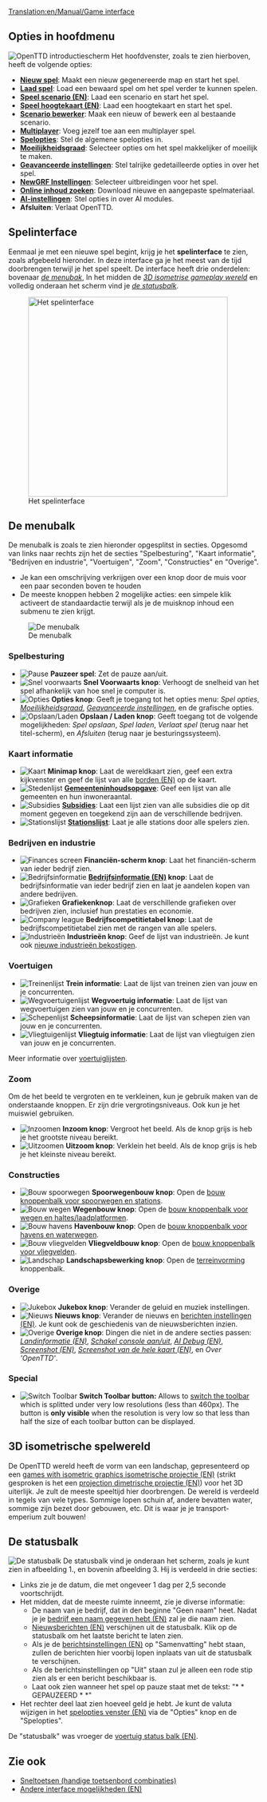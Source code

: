[[Translation:en/Manual/Game interface]]
{{nl/Manual/Inhoudsopgave}}
==Opties in hoofdmenu==
[[File:nl/Manual/Intro venster.png|frame|center|OpenTTD introductiescherm]]
Het hoofdvenster, zoals te zien hierboven, heeft de volgende opties:
* '''[[nl/Manual/Nieuw spel|Nieuw spel]]''': Maakt een nieuw gegenereerde map en start het spel.
* '''[[nl/Archive/Manual/Savegame|Laad spel]]''': Load een bewaard spel om het spel verder te kunnen spelen.
* '''[[en/Archive/Manual/Scenario|Speel scenario (EN)]]''': Laad een scenario en start het spel.
* '''[[en/Manual/Heightmap|Speel hoogtekaart (EN)]]''': Laad een hoogtekaart en start het spel.
* '''[[nl/Manual/Scenario bewerker|Scenario bewerker]]''': Maak een nieuw of bewerk een al bestaande scenario.
* '''[[nl/Manual/Multiplayer|Multiplayer]]''': Voeg jezelf toe aan een multiplayer spel.
* '''[[nl/Manual/Spelopties|Spelopties]]''': Stel de algemene spelopties in.
* '''[[nl/Archive/Manual/Settings/Moeilijkheidsgraad|Moeilijkheidsgraad]]''': Selecteer opties om het spel makkelijker of moeilijk te maken.
* '''[[nl/Archive/Manual/Settings/Geavanceerde instellingen|Geavanceerde instellingen]]''': Stel talrijke gedetailleerde opties in over het spel.
* '''[[nl/Manual/NewGRF|NewGRF Instellingen]]''': Selecteer uitbreidingen voor het spel.
* '''[[nl/Manual/Online content|Online inhoud zoeken]]''': Download nieuwe en aangepaste spelmateriaal.
* '''[[nl/Manual/AI-instellingen|AI-instellingen]]''': Stel opties in over AI modules.
* '''Afsluiten''': Verlaat OpenTTD.

==Spelinterface==
Eenmaal je met een nieuwe spel begint, krijg je het '''spelinterface''' te zien, zoals afgebeeld hieronder. In deze interface ga je het meest van de tijd doorbrengen terwijl je het spel speelt. De interface heeft drie onderdelen: bovenaar ''[[#de-menubalk|de menubak]]'', In het midden de ''[[#3d-isometrise-gameplay-wereld|3D isometrise gameplay wereld]]'' en volledig onderaan het scherm vind je ''[[#de-statusbalk|de statusbalk]]''.

[[File:en/Manual/Interface.png|thumb|none|400px|Het spelinterface]]

==De menubalk==
De menubalk is zoals te zien hieronder opgesplitst in secties. Opgesomd van links naar rechts zijn het de secties "Spelbesturing", "Kaart informatie", "Bedrijven en industrie", "Voertuigen", "Zoom", "Constructies" en "Overige".
* Je kan een omschrijving verkrijgen over een knop door de muis voor een paar seconden boven te houden
* De meeste knoppen hebben 2 mogelijke acties: een simpele klik activeert de standaardactie terwijl als je de muisknop inhoud een submenu te zien krijgt.
[[File:en/Manual/Menu bar.png|none|frame|De menubalk]]

===Spelbesturing===
*[[File:en/Manual/Pause button.png|Pause]] '''Pauzeer spel''': Zet de pauze aan/uit.
*[[File:en/Manual/Fast Forward button.png|Snel voorwaarts]] '''Snel Voorwaarts knop''': Verhoogt de snelheid van het spel afhankelijk van hoe snel je computer is.
*[[File:en/Manual/Options button.png|Opties]] '''Opties knop''': Geeft je toegang tot het opties menu: ''Spel opties'', ''[[nl/Archive/Manual/Settings/Moeilijkheidsgraad|Moeilijkheidsgraad]]'', ''[[nl/Archive/Manual/Settings/Geavanceerde instellingen|Geavanceerde instellingen]]'', en de grafische opties.
*[[File:en/Manual/Save Load button.png|Opslaan/Laden]] '''Opslaan / Laden knop''': Geeft toegang tot de volgende mogelijkheden: ''Spel opslaan'', ''Spel laden'', ''Verlaat spel'' (terug naar het titel-scherm), en ''Afsluiten'' (terug naar je besturingssysteem).

===Kaart informatie===
*[[File:en/Manual/Minimap button.png|Kaart]] '''Minimap knop''': Laat de wereldkaart zien, geef een extra kijkvenster en geef de lijst van alle [[en/Archive/Manual/Signs|borden (EN)]] op de kaart.
*[[File:en/Manual/Town directory button.png|Stedenlijst]] '''[[nl/Manual/Gemeente|Gemeenten]]inhoudsopgave''': Geef een lijst van alle gemeenten en hun inwoneraantal.
*[[File:en/Manual/Subsidies button.png|Subsidies]] '''[[nl/Manual/Subsidie|Subsidies]]''': Laat een lijst zien van alle subsidies die op dit moment gegeven en toegekend zijn aan de verschillende bedrijven.
*[[File:en/Manual/Station list button.png|Stationslijst]] '''[[nl/Manual/Stations|Stations]]lijst''': Laat je alle stations door alle spelers zien.

===Bedrijven en industrie===
*[[File:en/Manual/Finances screen button.png|Finances screen]] '''Financiën-scherm knop''': Laat het financiën-scherm van ieder bedrijf zien.
*[[File:en/Manual/Company information button.png|Bedrijfsinformatie]] '''[[en/Manual/Transport company|Bedrijfsinformatie (EN)]] knop''': Laat de bedrijfsinformatie van ieder bedrijf zien en laat je aandelen kopen van andere bedrijven.
*[[File:en/Manual/Graphs button.png|Grafieken]] '''Grafiekenknop''': Laat de verschillende grafieken over bedrijven zien, inclusief hun prestaties en economie.
*[[File:en/Manual/Company league table button.png|Company league]] '''Bedrijfscompetitietabel knop''': Laat de bedrijfscompetitietabel zien met de rangen van alle spelers.
*[[File:en/Manual/Industry button.png|Industrieën]] '''Industrieën knop''': Geef de lijst van industrieën. Je kunt ook [[nl/Manual/Industrie#nieuwe-industrieen-bekostigen|nieuwe industrieën bekostigen]].

===Voertuigen===
*[[File:en/Manual/Train Information button.png|Treinenlijst]] '''Trein informatie''': Laat de lijst van treinen zien van jouw en je concurrenten.
*[[File:en/Manual/Road Vehicle Information button.png|Wegvoertuigenlijst]] '''Wegvoertuig informatie''': Laat de lijst van wegvoertuigen zien van jouw en je concurrenten.
*[[File:en/Manual/Ship Information button.png|Schepenlijst]] '''Scheepsinformatie''': Laat de lijst van schepen zien van jouw en je concurrenten.
*[[File:en/Manual/Aircraft Information button.png|Vliegtuigenlijst]] '''Vliegtuig informatie''': Laat de lijst van vliegtuigen zien van jouw en je concurrenten.

Meer informatie over [[nl/Manual/Voertuiglijst|voertuiglijsten]].

===Zoom===
Om de het beeld te vergroten en te verkleinen, kun je gebruik maken van de onderstaande knoppen. Er zijn drie vergrotingsniveaus. Ook kun je het muiswiel gebruiken.
*[[File:en/Manual/Zoom in button.png|Inzoomen]] '''Inzoom knop''': Vergroot het beeld. Als de knop grijs is heb je het grootste niveau bereikt.
*[[File:en/Manual/Zoom out button.png|Uitzoomen]] '''Uitzoom knop''': Verklein het beeld. Als de knop grijs is heb je het kleinste niveau bereikt.

===Constructies===
*[[File:en/Manual/Railroad build button.png|Bouw spoorwegen]] '''Spoorwegenbouw knop''': Open de [[nl/Manual/Spoorwegconstructies|bouw knoppenbalk voor spoorwegen en stations]].
*[[File:en/Manual/Road build button.png|Bouw wegen]] '''Wegenbouw knop''': Open de [[nl/Manual/Wegconstructies|bouw knoppenbalk voor wegen en haltes/laadplatformen]].
*[[File:en/Manual/Dock build button.png|Bouw havens]] '''Havenbouw knop''': Open de [[nl/Manual/Waterwegconstructies|bouw knoppenbalk voor havens en waterwegen]].
*[[File:en/Manual/Airport build button.png|Bouw vliegvelden]] '''Vliegveldbouw knop''': Open de [[nl/Manual/Bouw vliegveld|bouw knoppenbalk voor vliegvelden]].
*[[File:en/Manual/Landscaping button.png|Landschap]] '''Landschapsbewerking knop''': Open de [[nl/Manual/Terreinvorming|terreinvorming]] knoppenbalk.

===Overige===
*[[File:en/Manual/Sound Music button.png|Jukebox]] '''Jukebox knop''': Verander de geluid en muziek instellingen.
*[[File:en/Manual/News button.png|Nieuws]] '''Nieuws knop''': Verander de nieuws en [[en/Archive/Manual/Settings/Message settings|berichten instellingen (EN)]]. Je kunt ook de geschiedenis van de nieuwsberichten inzien.
*[[File:en/Manual/Other button.png|Overige]] '''Overige knop''': Dingen die niet in de andere secties passen: ''[[en/Manual/Land area information|Landinformatie (EN)]]'', ''[[nl/Manual/Console|Schakel console aan/uit]]'', ''[[en/Development/Script/Need To Know#logging-and-debug-panel|AI Debug (EN)]]'', ''[[en/Manual/Screenshot|Screenshot (EN)]]'', ''[[en/Manual/Screenshot|Screenshot van de hele kaart (EN)]]'', en ''Over 'OpenTTD' ''.

===Special===
*[[File:en/Manual/ToggleButton.png|Switch Toolbar]] '''Switch Toolbar button:''' Allows to [[en/Switch toolbar|switch the toolbar]] which is splitted under very low resolutions (less than 460px). The button is '''only visible''' when the resolution is very low so that less than half the size of each toolbar button can be displayed.

==3D isometrische spelwereld==
De OpenTTD wereld heeft de vorm van een landschap, gepresenteerd op een [https://www.wikipedia.org/wiki/Video games with isometric graphics isometrische projectie (EN)] (strikt gesproken is het een [https://www.wikipedia.org/wiki/dimetric projection dimetrische projectie (EN)]) voor het 3D uiterlijk. Je zult de meeste speeltijd hier doorbrengen. De wereld is verdeeld in tegels van vele types. Sommige lopen schuin af, andere bevatten water, sommige zijn bezet door gebouwen, etc. Dit is waar je je transport-emperium zult bouwen!

==De statusbalk==
[[File:en/Manual/Status-bar.png|none|frame|De statusbalk]]
De statusbalk vind je onderaan het scherm, zoals je kunt zien in afbeelding 1., en bovenin afbeelding 3. Hij is verdeeld in drie secties:
*Links zie je de datum, die met ongeveer 1 dag per 2,5 seconde voortschrijdt.
*Het midden, dat de meeste ruimte inneemt, zie je diverse informatie:
**De naam van je bedrijf, dat in den beginne "Geen naam" heet. Nadat je je [[en/Manual/Transport company|bedrijf een naam gegeven hebt (EN)]] zal je die naam zien.
**[[en/Archive/Manual/News messages|Nieuwsberichten (EN)]] verschijnen uit de statusbalk. Klik op de statusbalk om het laatste bericht te laten zien.
**Als je de [[en/Archive/Manual/Settings/Message settings|berichtsinstellingen (EN)]] op "Samenvatting" hebt staan, zullen de berichten hier voorbij lopen inplaats van uit de statusbalk te verschijnen.
**Als de berichtsinstellingen op "Uit" staan zul je alleen een rode stip zien als er een bericht beschikbaar is.
**Laat ook zien wanneer het spel op pauze staat met de tekst: "* * GEPAUZEERD * *"
*Het rechter deel laat zien hoeveel geld je hebt. Je kunt de valuta wijzigen in het [[en/Manual/Game options window|spelopties venster (EN)]] via de "Opties" knop en de "Spelopties".

De "statusbalk" was vroeger de [[en/Manual/Status bar|voertuig status balk (EN)]].

==Zie ook==
* [[nl/Manual/Sneltoetsen|Sneltoetsen (handige toetsenbord combinaties)]]
* [[en/Archive/Manual/Other Interface Features|Andere interface mogelijkheden (EN)]]